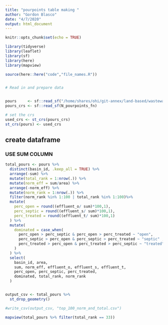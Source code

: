 ```yaml
---
title: "pourpoints table making "
author: "Gordon Blasco"
date: "4/7/2020"
output: html_document
---
```


```r
knitr::opts_chunk$set(echo = TRUE)
```


```r
library(tidyverse)
library(leaflet)
library(sf)
library(here)
library(mapview)

source(here::here("code","file_names.R"))


# Read in and prepare data


pours     <- sf::read_sf("/home/shares/ohi/git-annex/land-based/wastewater/data/processed/N_effluent_output/pourpoints_N_Alldata.shp")
pours_crs <- sf::read_sf(N_pourpoints_fn)

# set the crs
used_crs <- st_crs(pours_crs)
st_crs(pours) <- used_crs
```

## create dataframe

### USE SUM COLUMN
```r


total_pours <- pours %>% 
  distinct(basin_id, .keep_all = TRUE) %>%
  arrange(-sum) %>% 
  mutate(total_rank = 1:nrow(.)) %>% 
  mutate(norm_eff = sum/area) %>% 
  arrange(-norm_eff) %>% 
  mutate(norm_rank = 1:nrow(.)) %>% 
  filter(norm_rank %in% 1:100 | total_rank %in% 1:100)%>% 
  mutate(
    perc_open = round((effluent_o/ sum)*100,1),
    perc_septic = round((effluent_s/ sum)*100,1),
    perc_treated = round((effluent_t/ sum)*100,1)
  ) %>% 
  mutate(
    dominated = case_when(
      perc_open > perc_septic & perc_open > perc_treated ~ "open",
      perc_septic > perc_open & perc_septic > perc_treated ~ "septic" , 
      perc_treated > perc_open & perc_treated > perc_septic ~ "treated"
    )
  ) %>% 
  select(
    basin_id, area, 
    sum, norm_eff, effluent_o, effluent_s, effluent_t, 
    perc_open, perc_septic, perc_treated, 
    dominated, total_rank, norm_rank
  )


output_csv <- total_pours %>% 
  st_drop_geometry()

#write_csv(output_csv, "top_100_norm_and_total.csv")

mapview(total_pours %>% filter(total_rank == 33))
```

